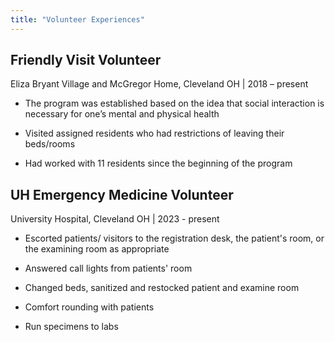 ```yaml
---
title: "Volunteer Experiences"
---
```


## Friendly Visit Volunteer

Eliza Bryant Village and McGregor Home, Cleveland OH \| 2018 -- present

-   The program was established based on the idea that social interaction is necessary for one's mental and physical health

-   Visited assigned residents who had restrictions of leaving their beds/rooms

-   Had worked with 11 residents since the beginning of the program

## UH Emergency Medicine Volunteer

University Hospital, Cleveland OH \| 2023 - present

-   Escorted patients/ visitors to the registration desk, the patient\'s room, or the examining room as appropriate

-   Answered call lights from patients\' room

-   Changed beds, sanitized and restocked patient and examine room

-   Comfort rounding with patients

-   Run specimens to labs
